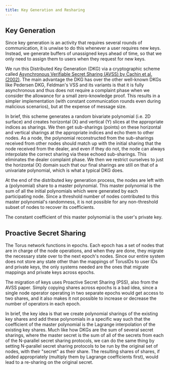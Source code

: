 ```yaml
---
title: Key Generation and Resharing
---
```


## Key Generation

Since key generation is an activity that requires several rounds of
communication, it is unwise to do this whenever a user requires new keys.
Instead, we generate buffers of unassigned keys ahead of time, so that we only
need to assign them to users when they request for new keys.‌

We run this Distributed Key Generation \(DKG\) via a cryptographic scheme called
[Asynchronous Verifiable Secret Sharing \(AVSS\) by Cachin et al. \(2002\)](https://eprint.iacr.org/2002/134.pdf).
The main advantage the DKG has over the other well-known DKGs like Pedersen DKG,
Feldman's VSS and its variants is that it is fully asynchronous and thus does
not require a complaint phase when we consider the allowance for a small
zero-knowledge proof. This results in a simpler implementation \(with constant
communication rounds even during malicious scenarios\), but at the expense of
message size.

In brief, this scheme generates a random bivariate polynomial \(i.e. 2D
surface\) and creates horizontal \(X\) and vertical \(Y\) slices at the
appropriate indices as sharings. We then get sub-sharings \(points\) on these
horizontal and vertical sharings at the appropriate indices and echo them to
other nodes. As a node, the polynomial reconstructed from the sub-sharings
received from other nodes should match up with the initial sharing that the node
received from the dealer, and even if they do not, the node can always
interpolate the correct sharing via these echoed sub-sharings. This eliminates
the dealer complaint phase. We then we restrict ourselves to just the horizontal
\(X\) domain such that our final sharings are still on that of a univariate
polynomial, which is what a typical DKG does.‌

At the end of the distributed key generation process, the nodes are left with a
\(polynomial\) share to a master polynomial. This master polynomial is the sum
of all the initial polynomials which were generated by each participating node.
Since a threshold number of nodes contributed to this master polynomial's
randomness, it is not possible for any non-threshold subset of nodes to recover
its coefficients.

The constant coefficient of this master polynomial is the user's private key.

## Proactive Secret Sharing

The Torus network functions in epochs. Each epoch has a set of nodes that are in
charge of the node operations, and when they are done, they migrate the
necessary state over to the next epoch's nodes. Since our entire system does not
store any state other than the mappings of TorusIDs to user IDs and private
keys, the only systems needed are the ones that migrate mappings and private
keys across epochs.‌

The migration of keys uses Proactive Secret Sharing \(PSS\), also from the AVSS
paper. Simply copying shares across epochs is a bad idea, since a single node
operator operating in two separate epochs would get access to two shares, and it
also makes it not possible to increase or decrease the number of operators in
each epoch.

In brief, the key idea is that we create polynomial sharings of the existing key
shares and add these polynomials in a specific way such that the coefficient of
the master polynomial is the Lagrange interpolation of the existing key shares.
Much like how DKGs are the sum of several secret sharings, where the master
secret is the sum of all of the secrets from each of the N-parallel secret
sharing protocols, we can do the same thing by setting N-parallel secret sharing
protocols to be run by the original set of nodes, with their "secret" as their
share. The resulting shares of shares, if added appropriately \(multiply them by
Lagrange coefficients first\), would lead to a re-sharing on the original
secret.
